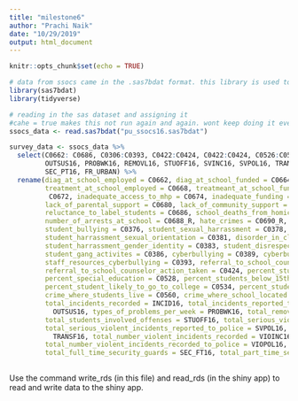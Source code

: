 ```yaml
---
title: "milestone6"
author: "Prachi Naik"
date: "10/29/2019"
output: html_document
---
```


```r
knitr::opts_chunk$set(echo = TRUE)

# data from ssocs came in the .sas7bdat format. this library is used to read in the data
library(sas7bdat)
library(tidyverse)
```

```r
# reading in the sas dataset and assigning it
#cahe = true makes this not run again and again. wont keep doing it every time I knit
ssocs_data <- read.sas7bdat("pu_ssocs16.sas7bdat")
```


```r
survey_data <- ssocs_data %>% 
  select(C0662: C0686, C0306:C0393, C0422:C0424, C0422:C0424, C0526:C0536, C0560:C0562, DISTOT16, INCID16, INCPOL16,
         OUTSUS16, PROBWK16, REMOVL16, STUOFF16, SVINC16, SVPOL16, TRANSF16, VIOINC16, VIOPOL16, DISRUPT, SEC_FT16,
         SEC_PT16, FR_URBAN) %>%
  rename(diag_at_school_employed = C0662, diag_at_school_funded = C0664, diag_outside_school_funded = C0666,
         treatment_at_school_employed = C0668, treatmeant_at_school_funded = C0670, treatment_outside_school_funded =
          C0672, inadequate_access_to_mhp = C0674, inadequate_funding = C0676, potential_legal_issues = C0678,
         lack_of_parental_support = C0680, lack_of_community_support = C0682, payment_policies = C0684,
         reluctance_to_label_students = C0686, school_deaths_from_homicides = C0306, school_shooting_incidents = C0308,
         number_of_arrests_at_school = C0688_R, hate_crimes = C0690_R, student_racial_ethnic_tensions = C0374,
         student_bullying = C0376, student_sexual_harrassment = C0378, student_verbal_abuse_of_teachers = C0380,
         student_harrassment_sexual_orientation = C0381, disorder_in_classrooms = C0382,
         student_harrassment_gender_identity = C0383, student_disrespect_towards_teachers_notverbal = C0384,
         student_gang_activites = C0386, cyberbullying = C0389, cyberbullying_affecting_school_environment = C0391,
         staff_resources_cyberbullying = C0393, referral_to_school_counselor_available = C0422,
         referral_to_school_counselor_action_taken = C0424, percent_students_limited_english_proficient = C0526,
         percent_special_education = C0528, percent_students_below_15th_percentile = C0532,
         percent_student_likely_to_go_to_college = C0534, percent_students_academic_achievement_important = C0536,
         crime_where_students_live = C0560, crime_where_school_located = C0562, total_disciplinary_actions = DISTOT16,
         total_incidents_recorded = INCID16, total_incidents_reported_to_police = INCPOL16, out_of_school_suspensions =
           OUTSUS16, types_of_problems_per_week = PROBWK16, total_removal_no_school = REMOVL16,
         total_students_involved_offenses = STUOFF16, total_serious_violent_incidents = SVINC16,
         total_serious_violent_incidents_reported_to_police = SVPOL16, total_transfers_to_specialized_schools =
           TRANSF16, total_number_violent_incidents_recorded = VIOINC16,
         total_number_violent_incidents_recorded_to_police = VIOPOL16, total_number_disruptions = DISRUPT,
         total_full_time_security_guards = SEC_FT16, total_part_time_security_guards = SEC_PT16, urbanicity = FR_URBAN)        
  


```


Use the command write_rds (in this file) and read_rds (in the shiny app) to read and write data to the shiny app. 
